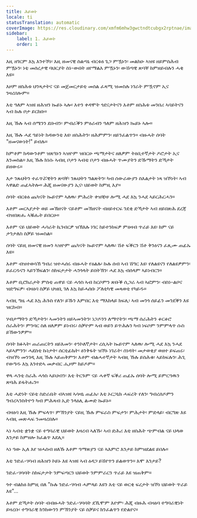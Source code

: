 ```yaml
---
title: ሕይወት
locale: ti
statusTranslation: automatic
coverImage: https://res.cloudinary.com/xmfm6mhw3gwctndtcubgx2rptnae/image/upload/v1741354419/small_cover_la_gran_rebelion_28716e29d2.webp
sidebar:
    label: 1. ሕይወት
    order: 1
---
```

እዚ ዘገርም እኳ እንተኾነ፡ እዚ ዘመናዊ ስልጣኔ ብርቱዕ ጌጋ ምዃኑን፡ መልክዑ ኣዝዩ ዘይምስሕብ ምዃኑን፡ ነቲ መሰረታዊ ባህርያት ስነ-ውበት ዘየማልእ ምዃኑን፡ ውሽጣዊ ጽባቐ ከምዘይብሉን ሓቂ እዩ።

እዞም ዘስሕቱ ህንጻታትና ናይ መጀመርታይቲ መሰል ፈጻሚ ዝመስሉ ነገራት ምዃኖም ኢና ንዛረበሎም።

እቲ ዓለም ኣዝዩ ዘሕዝን ኰይኑ ኣሎ፡ እተን ቀዳሞት ጎደናታትናን እቶም ዘስሕቱ መንበሪ ኣባይትናን ኣብ ኩሉ ቦታ ይርከቡ።

እዚ ኹሉ ኣብ ሰሜንን ደቡብን፡ ምብራቕን ምዕራብን ዓለም ዘሕዝን ኰይኑ ኣሎ።

እዚ ኹሉ ሓደ ዓይነት ክዳውንቲ እዩ፡ ዘስሕትን፡ ዘሕምምን፡ ዘይንፈልጥን። ብዙሓት ሰባት "ዘመናውነት!" ይብሉ።

ከምቶም ክዳውንቶም ዝጸዓኑን ኣዝዮም ዝበርሁ ጫማታትና ዘለዎም ትዕቢተኛታት ዶሮታት ኢና እንመስል። እዚ ኹሉ ክነሱ ኣብዚ ቦታን ኣብቲ ቦታን ብዙሓት ጥሙያትን ድኹማትን ድኻታት ይዘውሩ።

እታ ንጹህትን ተፈጥሯዊትን ጽባቐ፡ ንጹህትን ግልጽትን፡ ካብ ሰውራውያን ስእልታት ነጻ ዝኾነት፡ ኣብ ኣዋልድ ጠፊኣትሎ። ሕጂ ዘመናውያን ኢና፡ ህይወት ከምዚ እያ።

ሰባት ብርቱዕ ጨካናት ኰይኖም ኣለዉ፡ ምሕረት ቀዝቒዛ፡ ሎሚ ሓደ እኳ ንሓደ ኣይርሕርሓን።

እቶም መርኣያታት ወይ መኽዘናት ናይቶም መኽዘናት ብዘይተርፍ ንደቂ ድኻታት ኣብ ዘይበጽሕ ደረጃ ብዝበጽሑ ኣቑሑት ይበርሁ።

እቶም ናይ ህይወት ሓሳራት ኪገብርዎ ዝኽእሉ ነገር ከይተንከፍዎ ምዕዛብ ጥራይ እዩ፡ ከም ናይ ታንታለስ ስቓይ ዝመስል።

ሰባት ናይዚ ዘመናዊ ዘመን ኣዝዮም ጨካናት ኰይኖም ኣለዉ፡ ሽቶ ፍቕርን ሽቶ ቅንዕናን ፈጺሙ ጠፊኡ እዩ።

እቶም ብዝተወሳኸ ግብሪ ዝተሓሰሩ ብዙሓት የዕልሉ፡ ኩሉ ሰብ ኣብ ሽግር እዩ፡ የለልዩናን የለልዩዎምን፡ ይፈርዱናን ኣይንኽፍልን፡ ስክፍታታት ሓንጎላት ይበትኽን፡ ሓደ እኳ ብሰላም ኣይነብርን።

እቶም ቢሮክራታት ምስቲ ጠዋይ ናይ ሓጎስ ኣብ ከርሶምን ጽቡቕ ሲጋራ ኣብ ኣፎምን፡ ብስነ-ልቦና ዝድግፍዎ፡ ብዛዕባ ስቓይ ህዝቢ ገለ እኳ ከይሓሰቡ ፖለቲካዊ መጻወቲ የካይዱ።

ኣብዚ ግዜ ሓደ እኳ ሕጉስ የለን፡ ይኹን እምበር እቲ ማእከላይ ክፍሊ፡ ኣብ መንጎ ሰይፊን መንደቕን እዩ ዝርከብ።

ሃብታማትን ድኻታትን፡ ኣመንትን ዘይኣመንትን፡ ነጋዶንን ለማኖትን፡ ጫማ ሰራሕትን ቆርቆሮ ሰራሕትን፡ ምንባር ስለ ዘለዎም ይነብሩ፡ ስቓዮም ኣብ ወይን ይጥሕሉን ካብ ነፍሶም ንምምላጥ ሱስ ይኸውንዎም።

ሰባት ክፉኣት፡ ጠራጠርትን ዘይእመን፡ ተንኮለኛታት፡ ረሲኣት ኰይኖም ኣለዉ፡ ሎሚ ሓደ እኳ ንሓደ ኣይኣምንን፡ ሓደስቲ ኩነታት፡ ሰርቲፊኬት፡ ዕንቅፋት ዝኾኑ ነገራት፡ ሰነዳት፡ መታወቂያ ወዘተ ይፍጠሩ፡ ብዝኾነ መንገዲ እዚ ኹሉ ኣይጠቅምን፡ እቶም ብልሓተኛታት ኣብዚ ኹሉ ይስሕቁ፡ ኣይከፍሉን፡ ሕጊ የውግዱ እኳ እንተድኣ መቃብር ሒዞም ከይዶም።

ዋላ ሓንቲ ስራሕ ሓጎስ ኣይህብን፡ እቲ ትርጉም ናይ ሓቀኛ ፍቕሪ ጠፊኡ ሰባት ሎሚ ይምርዓዉን ጽባሕ ይፋትሑን።

እቲ ሓድነት ናይቲ ስድራቤት ብኣዝዩ ኣሳዛኒ ጠፊኡ፡ እቲ ኦርጋኒክ ሓፍረት የለን፡ ግብረሰዶምን ግብረኣንስትዮን ካብ ምሕጻብ ኢድ ንላዕሊ ልሙድ ኰይኑ።

ብዛዕባ እዚ ኹሉ ምፍላጥ፡ ምኽንያት ናይዚ ኹሉ ምፍራስ ምፍታን፡ ምሕታት፡ ምድላይ፡ ብርግጽ እዩ ኣብዚ መጽሓፍ ንመዛረበሉ።

ኣነ ኣብቲ ቋንቋ ናይ ተግባራዊ ህይወት እዛረብ ኣለኹ፡ ኣብ ድሕሪ እቲ ዘስሕት ጭምብል ናይ ህላወ እንታይ ከምዘሎ ክፈልጥ እደሊ።

ኣነ ዓው ኢለ እየ ዝሓስብ ዘለኹ እቶም ዓማጽያን ናይ ኣእምሮ እንታይ ከምዝደልዩ ይበሉ።

እቲ ንድፈ-ሃሳብ ዘሕዝን ኮይኑ እዩ ኣዝዩ ኣብ ዕዳጋ ይሽየጥን ይልወጥን። እሞ እንታይ?

ንድፈ-ሃሳባት ስክፍታታት ንምፍጣርን ህይወት ንምምራርን ጥራይ እዩ ዝጠቅም።

ጎተ ብልክዕ ከምዚ በለ "ኩሉ ንድፈ-ሃሳብ ሓምላይ እዩን እቲ ናይ ወርቂ ፍረታት ዝኾነ ህይወት ጥራይ እዩ"...

እቶም ድኻታት ሰባት ብብዙሓት ንድፈ-ሃሳባት ደኺሞም እዮም፡ ሕጂ ብዙሕ ብዛዕባ ተግባራዊነት ይዛረቡ፡ ተግባራዊ ክንከውንን ምኽንያት ናይ ስቓይና ክንፈልጥን የድልየና።

